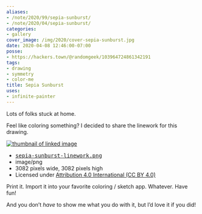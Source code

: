 ```yaml
---
aliases:
- /note/2020/99/sepia-sunburst/
- /note/2020/04/sepia-sunburst/
categories:
- gallery
cover_image: /img/2020/cover-sepia-sunburst.jpg
date: 2020-04-08 12:46:00-07:00
posse:
- https://hackers.town/@randomgeek/103964724861342191
tags:
- drawing
- symmetry
- color-me
title: Sepia Sunburst
uses:
- infinite-painter
---
```


Lots of folks stuck at home.

Feel like coloring something? I decided to share the linework for this drawing.

<div class="image-link"><div class="image-link-preview">
      <a href="@img/2020/sepia-sunburst-linework.png">
        <img src="@img/2020/sepia-sunburst-linework-96x96.png" alt="thumbnail of linked image" />
      </a>
    </div>
    <div class="image-link-details">
      <ul>
        <li>
          <a href="@img/2020/sepia-sunburst-linework.png">
            <tt>sepia-sunburst-linework.png</tt>
          </a>
        </li>
        <li>image/png</li>
        <li>3082 pixels wide, 3082 pixels high</li>
        <li>Licensed under <a href="https://creativecommons.org/licenses/by/4.0/">Attribution 4.0 International (CC BY 4.0)</a></li>
      </ul>
    </div></div>

Print it. Import it into your favorite coloring / sketch app. Whatever.  Have
fun!

And you don’t *have* to show me what you do with it, but I’d love it if you
did!
